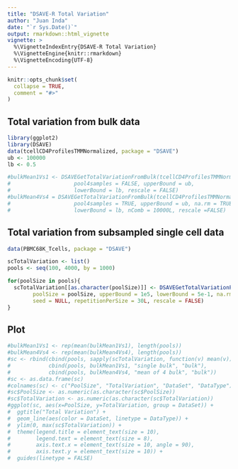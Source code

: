 ```yaml
---
title: "DSAVE-R Total Variation"
author: "Juan Inda"
date: "`r Sys.Date()`"
output: rmarkdown::html_vignette
vignette: >
  %\VignetteIndexEntry{DSAVE-R Total Variation}
  %\VignetteEngine{knitr::rmarkdown}
  %\VignetteEncoding{UTF-8}
---
```


```r
knitr::opts_chunk$set(
  collapse = TRUE,
  comment = "#>"
)
```

## Total variation from bulk data

```r
library(ggplot2)
library(DSAVE)
data(tcellCD4ProfilesTMMNormalized, package = "DSAVE")
ub <- 100000
lb <- 0.5

#bulkMean1Vs1 <- DSAVEGetTotalVariationFromBulk(tcellCD4ProfilesTMMNormalized, 
#                    pool4samples = FALSE, upperBound = ub,
#                    lowerBound = lb, rescale = FALSE)
#bulkMean4Vs4 = DSAVEGetTotalVariationFromBulk(tcellCD4ProfilesTMMNormalized, 
#                    pool4samples = TRUE, upperBound = ub, na.rm = TRUE, 
#                    lowerBound = lb, nComb = 10000L, rescale =FALSE)
```


## Total variation from subsampled single cell data

```r
data(PBMC68K_Tcells, package = "DSAVE")

scTotalVariation <- list()
pools <- seq(100, 4000, by = 1000)

for(poolSize in pools){
  scTotalVariation[[as.character(poolSize)]] <- DSAVEGetTotalVariationPoolSize(PBMC68K_Tcells,
        poolSize = poolSize, upperBound = 1e5, lowerBound = 5e-1, na.rm = TRUE, 
        seed = NULL, repetitionPerSize = 30L, rescale = FALSE)
}

```

## Plot

```r
#bulkMean1Vs1 <- rep(mean(bulkMean1Vs1), length(pools))
#bulkMean4Vs4 <- rep(mean(bulkMean4Vs4), length(pools))
#sc <- rbind(cbind(pools, sapply(scTotalVariation, function(v) mean(v)), "Tcells", "sc"), 
#            cbind(pools, bulkMean1Vs1, "single bulk", "bulk"), 
#            cbind(pools, bulkMean4Vs4, "mean of 4 bulk", "bulk"))
#sc <- as.data.frame(sc)
#colnames(sc) <- c("PoolSize", "TotalVariation", "DataSet", "DataType")
#sc$PoolSize <- as.numeric(as.character(sc$PoolSize))
#sc$TotalVariation <- as.numeric(as.character(sc$TotalVariation))
#ggplot(sc, aes(x=PoolSize, y=TotalVariation, group = DataSet)) +
#  ggtitle("Total Variation") +
#  geom_line(aes(color = DataSet, linetype = DataType)) +
#  ylim(0, max(sc$TotalVariation)) +
#  theme(legend.title = element_text(size = 10),
#        legend.text = element_text(size = 8),
#        axis.text.x = element_text(size = 10, angle = 90),
#        axis.text.y = element_text(size = 10)) + 
#  guides(linetype = FALSE)

```

